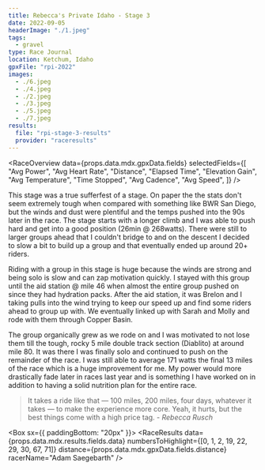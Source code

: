 ```yaml
---
title: Rebecca's Private Idaho - Stage 3
date: 2022-09-05
headerImage: "./1.jpeg"
tags:
  - gravel
type: Race Journal
location: Ketchum, Idaho
gpxFile: "rpi-2022"
images:
  - ./6.jpeg
  - ./4.jpeg
  - ./2.jpeg
  - ./3.jpeg
  - ./5.jpeg
  - ./7.jpeg
results:
  file: "rpi-stage-3-results"
  provider: "raceresults"
---
```


<RaceOverview
  data={props.data.mdx.gpxData.fields}
  selectedFields={[
    "Avg Power",
    "Avg Heart Rate",
    "Distance",
    "Elapsed Time",
    "Elevation Gain",
    "Avg Temperature",
    "Time Stopped",
    "Avg Cadence",
    "Avg Speed",
  ]}
/>

<LandscapeImage image={props.data.mdx.frontmatter.images[1]} />

This stage was a true sufferfest of a stage. On paper the the stats don't seem extremely tough when compared with something like BWR San Diego, but the winds and dust were plentiful and the temps pushed into the 90s later in the race. The stage starts with a longer climb and I was able to push hard and get into a good position (26min @ 268watts). There were still to larger groups ahead that I couldn't bridge to and on the descent I decided to slow a bit to build up a group and that eventually ended up around 20+ riders.

<ElevationGraph data={props.data.mdx.gpxData.fields.elevationData} />

Riding with a group in this stage is huge because the winds are strong and being solo is slow and can zap motivation quickly. I stayed with this group until the aid station @ mile 46 when almost the entire group pushed on since they had hydration packs. After the aid station, it was Brelon and I taking pulls into the wind trying to keep our speed up and find some riders ahead to group up with. We eventually linked up with Sarah and Molly and rode with them through Copper Basin.

The group organically grew as we rode on and I was motivated to not lose them till the tough, rocky 5 mile double track section (Diablito) at around mile 80. It was there I was finally solo and continued to push on the remainder of the race. I was still able to average 171 watts the final 13 miles of the race which is a huge improvement for me. My power would more drastically fade later in races last year and is something I have worked on in addition to having a solid nutrition plan for the entire race.

<PortraitImage
  image={props.data.mdx.frontmatter.images[0]}
  caption="hell world"
/>

> It takes a ride like that — 100 miles, 200 miles, four days, whatever it takes
> — to make the experience more core. Yeah, it hurts, but the best things come with
> a high price tag. <em>- Rebecca Rusch</em>

<PowerCurveContextGraph data={props.data.mdx.gpxData.fields.powerCurve} />

<Box sx={{ paddingBottom: "20px" }}>
  <PortraitImage
    image={props.data.mdx.frontmatter.images[3]}
    widthPercentage="45%"
  />
</Box>
<Divider />
<RaceResults
  data={props.data.mdx.results.fields.data}
  numbersToHighlight={[0, 1, 2, 19, 22, 29, 30, 67, 71]}
  distance={props.data.mdx.gpxData.fields.distance}
  racerName="Adam Saegebarth"
/>
<Divider />

<PortraitImage image={props.data.mdx.frontmatter.images[5]} />
